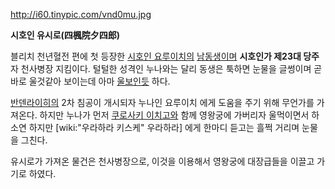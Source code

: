 http://i60.tinypic.com/vnd0mu.jpg

'''시호인 유시로(四楓院夕四郎)'''

블리치 천년혈전 편에 첫 등장한 [[시호인 요루이치]]의 [[남동생]]이며 '''시호인가 제23대 당주'''자 천사병장 지킴이다. 털털한 성격인 누나와는 달리 동생은 툭하면 눈물을 글썽이며 곧바로 울것같아 보이는데 아마 [[울보]]인듯 하다.

[[반덴라이히]]의 2차 침공이 개시되자 누나인 요루이치 에게 도움을 주기 위해 무언가를 가져온다. 하지만 누나가 먼저 [[쿠로사키 이치고]]와 함께 영왕궁에 가버리자 울먹이면서 하소연 하지만 [wiki:"우라하라 키스케" 우라하라] 에게 한마디 듣고는 흘쩍 거리며 눈물을 그친다. 

유시로가 가져온 물건은 천사병장으로, 이것을 이용해서 영왕궁에 대장급들을 이끌고 가기로 하였다.
